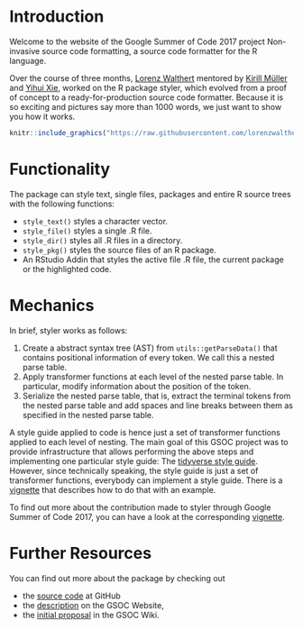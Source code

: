 # Introduction

Welcome to the website of the Google Summer of Code 2017 project Non-invasive
source code formatting, a source code formatter for the R language. 

Over the course of three months, [Lorenz Walthert](https://lorenzwalthert.github.io/about/)
mentored by [Kirill Müller](https://twitter.com/krlmlr) and 
[Yihui Xie](https://yihui.name/en/about/), worked on the R package styler, which
evolved from a proof of concept to a ready-for-production source code formatter.
Because it is so exciting and pictures say more than 1000 words, we just want 
to show you how it works.

```r
knitr::include_graphics("https://raw.githubusercontent.com/lorenzwalthert/some_raw_data/master/styler_0.1.gif")
```


# Functionality

The package can style text, single files, packages and entire R source trees
with the following functions:

* `style_text()` styles a character vector.
* `style_file()` styles a single .R file.
* `style_dir()` styles all .R files in a directory.
* `style_pkg()` styles the source files of an R package.
* An RStudio Addin that styles the active file .R file, the current package or
  the highlighted code.

# Mechanics
In brief, styler works as follows:

1. Create a abstract syntax tree (AST) from `utils::getParseData()` that
   contains positional information of every token. We call
   this a nested parse table.
2. Apply transformer functions at each level of the nested parse table. In 
   particular, modify information about the position of the token.
3. Serialize the nested parse table, that is, extract the terminal tokens from 
   the nested parse table and add spaces and line breaks between them as 
   specified in the nested parse table. 

A style guide applied to code is hence just a set of transformer functions 
applied to each level of nesting. The main goal of this GSOC project was to 
provide infrastructure that allows performing the above steps and implementing
one particular style guide: 
The [tidyverse style guide](http://style.tidyverse.org). However, since 
technically speaking, the style guide is just a set of transformer functions,
everybody can implement a style guide. There is a [vignette](articles/customizing-styler.html) that describes how
to do that with an example.

To find out more about the contribution made to styler through Google Summer of 
Code 2017, you can have a look at the corresponding [vignette](articles/gsoc_contrib.html).


# Further Resources
You can find out more about the package by checking out

* the [source code](https://github.com/krlmlr/styler) at GitHub
* the [description](https://summerofcode.withgoogle.com/projects/#5106168436359168) on the GSOC Website,
* the [initial proposal](https://github.com/rstats-gsoc/gsoc2017/wiki/Noninvasive-source-code-formatting)
in the GSOC Wiki.
